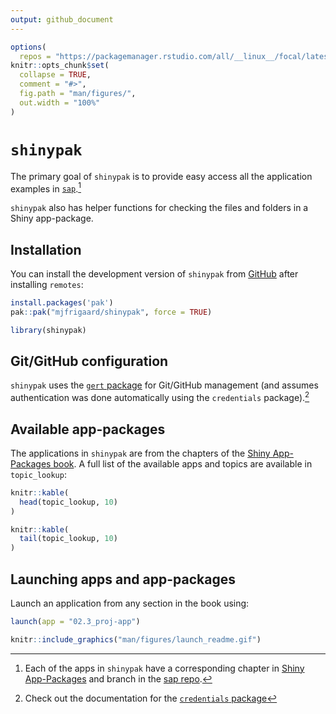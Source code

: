 ```yaml
---
output: github_document
---
```


<!-- README.md is generated from README.Rmd. Please edit that file -->

```r
options(
  repos = "https://packagemanager.rstudio.com/all/__linux__/focal/latest")
knitr::opts_chunk$set(
  collapse = TRUE,
  comment = "#>",
  fig.path = "man/figures/",
  out.width = "100%"
)
```

# `shinypak`

<!-- badges: start -->
<!-- badges: end -->

The primary goal of `shinypak` is to provide easy access all the application examples in [`sap`](https://github.com/mjfrigaard/sap).[^all-apps]

[^all-apps]: Each of the apps in `shinypak` have a corresponding chapter in [Shiny App-Packages](https://mjfrigaard.github.io/shiny-app-pkgs/) and branch in the [sap repo](https://github.com/mjfrigaard/sap/branches/all).

`shinypak` also has helper functions for checking the files and folders in a Shiny app-package. 

## Installation

You can install the development version of `shinypak` from [GitHub](https://github.com/) after installing `remotes`:

```r
install.packages('pak')
pak::pak("mjfrigaard/shinypak", force = TRUE)
```

```r
library(shinypak)
```

## Git/GitHub configuration

`shinypak` uses the [`gert` package](https://docs.ropensci.org/gert/) for Git/GitHub management (and assumes authentication was done automatically using the `credentials` package).[^credentials]

[^credentials]: Check out the documentation for the [`credentials` package](https://docs.ropensci.org/credentials/articles/intro.html)


## Available app-packages

The applications in `shinypak` are from the chapters of the [Shiny App-Packages book](https://bit.ly/ShinyAppPkgs). A full list of the available apps and topics are available in `topic_lookup`:


```r
knitr::kable(
  head(topic_lookup, 10)
)
```

```r
knitr::kable(
  tail(topic_lookup, 10)
)
```


## Launching apps and app-packages

Launch an application from any section in the book using:

```r
launch(app = "02.3_proj-app")
```

```r
knitr::include_graphics("man/figures/launch_readme.gif")
```



